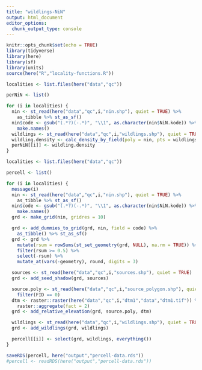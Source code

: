 ```yaml
---
title: "wildlings-NiN"
output: html_document
editor_options: 
  chunk_output_type: console
---
```


```r
knitr::opts_chunk$set(echo = TRUE)
library(tidyverse)
library(here)
library(sf)
library(units)
source(here("R","locality-functions.R"))
```

```r
localities <- list.files(here("data","qc"))

perNiN <- list()

for (i in localities) {
  nin <- st_read(here("data","qc",i,"nin.shp"), quiet = TRUE) %>% 
    as_tibble %>% st_as_sf()
  nin$code <- gsub("(.*?)(-.*)", "\\1", as.character(nin$NiN.kode)) %>% 
    make.names()
  wildlings <- st_read(here("data","qc",i,"wildlings.shp"), quiet = TRUE)
  wildling.density <- calc_density_by_field(poly = nin, pts = wildlings, field = code)
  perNiN[[i]] <- wildling.density
}
```

```r
localities <- list.files(here("data","qc"))

percell <- list()

for (i in localities) {
  message(i)
  nin <- st_read(here("data","qc",i,"nin.shp"), quiet = TRUE) %>% 
    as_tibble %>% st_as_sf()
  nin$code <- gsub("(.*?)(-.*)", "\\1", as.character(nin$NiN.kode)) %>% 
    make.names()
  grd <- make_grid(nin, gridres = 10)

  grd <- add_dummies_to_grid(grd, nin, field = code) %>% 
    as_tibble() %>% st_as_sf()
  grd <- grd %>% 
    mutate(rsum = rowSums(st_set_geometry(grd, NULL), na.rm = TRUE)) %>% 
    filter(rsum >= 0.5) %>% 
    select(-rsum) %>% 
    mutate_at(vars(-geometry), round, digits = 3) 

  sources <- st_read(here("data","qc",i,"sources.shp"), quiet = TRUE)
  grd <- add_seed_shadow(grd, sources)

  source.poly <- st_read(here("data","qc",i,"source_polygon.shp"), quiet = TRUE) %>% 
    filter(FID == 0)
  dtm <- raster::raster(here("data","qc",i,"dtm1","data","dtm1.tif")) %>% 
    raster::aggregate(fact = 2)
  grd <- add_relative_elevation(grd, source.poly, dtm)

  wildlings <- st_read(here("data","qc",i,"wildlings.shp"), quiet = TRUE)
  grd <- add_wildlings(grd, wildlings)

  percell[[i]] <- select(grd, wildlings, everything())
}

saveRDS(percell, here("output","percell-data.rds"))
#percell <- readRDS(here("output","percell-data.rds"))
```


